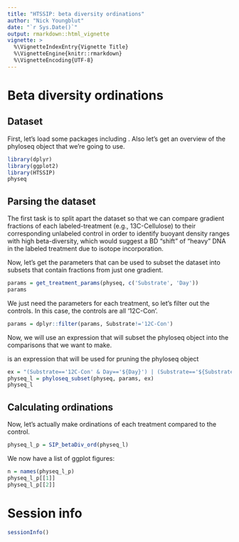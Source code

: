 ```yaml
---
title: "HTSSIP: beta diversity ordinations"
author: "Nick Youngblut"
date: "`r Sys.Date()`"
output: rmarkdown::html_vignette
vignette: >
  %\VignetteIndexEntry{Vignette Title}
  %\VignetteEngine{knitr::rmarkdown}
  %\VignetteEncoding{UTF-8}
---
```


# Beta diversity ordinations

## Dataset

First, let's load some packages including \code{HTSSIP}. Also let's get an overview of the phyloseq object that we're going to use.

```r
library(dplyr)
library(ggplot2)
library(HTSSIP)
physeq
```

## Parsing the dataset

The first task is to split apart the dataset so that we can compare
gradient fractions of each labeled-treatment (e.g., 13C-Cellulose) 
to their corresponding unlabeled control in order to identify
buoyant density ranges with high beta-diversity, which would suggest
a BD "shift" of "heavy" DNA in the labeled treatment due to
isotope incorporation.

Now, let's get the parameters that can be used to subset the dataset into
subsets that contain fractions from just one gradient. 

```r
params = get_treatment_params(physeq, c('Substrate', 'Day'))
params
```

We just need the parameters for each treatment, so let's filter out the controls.
In this case, the controls are all '12C-Con'. 

```r
params = dplyr::filter(params, Substrate!='12C-Con')
```

Now, we will use an expression that will subset the phyloseq object into the comparisons
that we want to make. 

\code{ex} is an expression that will be used for pruning the phyloseq object

```r
ex = "(Substrate=='12C-Con' & Day=='${Day}') | (Substrate=='${Substrate}' & Day == '${Day}')"
physeq_l = phyloseq_subset(physeq, params, ex)
physeq_l
```


## Calculating ordinations

Now, let's actually make ordinations of each treatment compared to the control. 

```r
physeq_l_p = SIP_betaDiv_ord(physeq_l)
```

We now have a list of ggplot figures:

```r
n = names(physeq_l_p)
physeq_l_p[[1]]
physeq_l_p[[2]]
```



# Session info

```r
sessionInfo()
```
